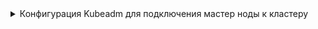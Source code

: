 

<details>
<summary>Конфигурация Kubeadm для подключения мастер ноды к кластеру</summary>

  <h4>Переменные окружния для шаблона конфигурационного файла</h4>
  <CodeBlock language="bash">
      {dedent`
        export MACHINE_LOCAL_ADDRESS="${CUSTOM_VALUE.virtualMachineLocalAddress.value}"
        export CLUSTER_API_ENDPOINT=api.${CUSTOM_VALUE.clusterName.value}.${CUSTOM_VALUE.kubernetesBaseDomain.value}

      `}
  </CodeBlock>

  <h4>Конфигурационный файл kubeadm для подключения мастера к кластеру</h4>
  <CodeBlock>
    {dedent`cat <<EOF > ${CUSTOM_VALUE.kubeadmBaseConfigPath.value}/kubeadm.yaml
      ---
      apiVersion: kubeadm.k8s.io/v1beta3
      controlPlane:
        localAPIEndpoint:
          advertiseAddress: $\{MACHINE_LOCAL_ADDRESS}
          bindPort: ${PORTS.kubeAPIServer.portNumber}
        certificateKey: 0c00c2fd5c67c37656c00d78a9d7e1f2eb794ef8e4fc3e2a4b532eb14323cd59
      discovery:
        bootstrapToken:
          apiServerEndpoint: $\{CLUSTER_API_ENDPOINT}:${KUBE_API_ARGS.securePort.value}
          unsafeSkipCAVerification: true
          token: "fjt9ex.lwzqgdlvoxtqk4yw"
      kind: JoinConfiguration
      EOF
    `}
  </CodeBlock>
</details>
